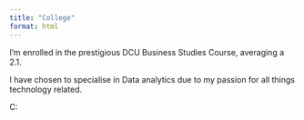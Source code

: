 ```yaml
---
title: "College"
format: html
---
```


I'm enrolled in the prestigious DCU Business Studies Course, averaging a 2.1.

I have chosen to specialise in Data analytics due to my passion for all things technology related.




C:\Users\Default\AppData\Local